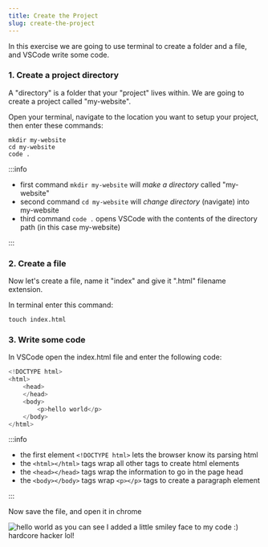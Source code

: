 ```yaml
---
title: Create the Project
slug: create-the-project
---
```



In this exercise we are going to use terminal to create a folder and a file, and VSCode write some code.

### 1. Create a project directory

A "directory" is a folder that your "project" lives within. We are going to create a project called "my-website".

Open your terminal, navigate to the location you want to setup your project, then enter these commands:

```
mkdir my-website
cd my-website
code .
```

:::info

- first command `mkdir my-website` will _make a directory_ called "my-website"
- second command `cd my-website` will _change directory_ (navigate) into my-website
- third command `code .` opens VSCode with the contents of the directory path (in this case my-website)

:::

### 2. Create a file

Now let's create a file, name it "index" and give it ".html" filename extension.

In terminal enter this command:

```
touch index.html
```

### 3. Write some code

In VSCode open the index.html file and enter the following code:

```powershell title="index.html"
<!DOCTYPE html>
<html>
    <head>
    </head>
    <body>
        <p>hello world</p>
    </body>
</html>
```

:::info

- the first element `<!DOCTYPE html>` lets the browser know its parsing html
- the `<html></html>` tags wrap all other tags to create html elements
- the `<head></head>` tags wrap the information to go in the page head
- the `<body></body>` tags wrap `<p></p>` tags to create a paragraph element

:::

Now save the file, and open it in chrome

<img src={helloworld} alt="hello world" />
as you can see I added a little smiley face to my code :) hardcore hacker lol!
